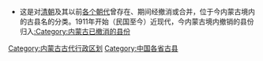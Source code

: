 * 这是对[[清朝|清朝]]及其以前[[中国朝代|各个朝代]]曾存在、期间经撤消或合并，位于今内蒙古境内的古县名的分类。1911年开始（民国至今）近现代，今内蒙古境内撤销的县份归入[[:Category:内蒙古已撤消的县份|:Category:内蒙古已撤消的县份]]
{{中国古代行政区划分类向导|state=expanded}}
[[Category:内蒙古古代行政区划|Category:内蒙古古代行政区划]]
[[Category:中国各省古县|Category:中国各省古县]]